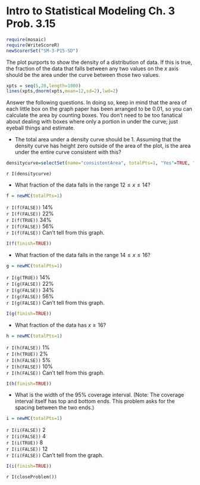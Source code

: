 Intro to Statistical Modeling Ch. 3 Prob. 3.15
========================================================
```{r include=FALSE}
require(mosaic)
require(WriteScoreR)
newScorerSet("SM-3-P15-SD")
```

The plot purports to show the density of a distribution of data.  If this is
true, the fraction of the data that falls between any two values on
the $x$ axis should be the area under the curve between those two
values.

```{r plot1, fig.width=4, fig.height=4, echo=FALSE, dev="svg", out.width="70%"}
xpts = seq(5,20,length=1000)
lines(xpts,dnorm(xpts,mean=12,sd=2),lwd=2)
```



Answer the following questions. In doing so, keep in mind that the area of each
little box on the graph paper has been arranged to be $0.01$, so you
can calculate the area by counting boxes.  You don't need to be too
fanatical about dealing with boxes where only a portion in under the
curve; just eyeball things and estimate.

* The total area under a density curve should be 1.
  Assuming that the density curve has height zero outside of the area
  of the plot, is the area under the entire curve consistent with
  this?
```{r include=FALSE}
densitycurve=selectSet(name="consistentArea", totalPts=1, "Yes"=TRUE, "No"=FALSE)
```

 `r I(densitycurve)`

* What fraction of the data falls in the range $12 \leq x \leq
  14$?
```{r include=FALSE}
f = newMC(totalPts=1)
```

 `r I(f(FALSE))` 14%     
 `r I(f(FALSE))` 22%      
 `r I(f(TRUE))` 34%      
 `r I(f(FALSE))` 56%     
 `r I(f(FALSE))` Can't tell from this graph.     

```{r include=FALSE, results="hide"}
I(f(finish=TRUE))
```


* What fraction of the data falls in the range $14 \leq x \leq
  16$?
```{r include=FALSE}
g = newMC(totalPts=1)
```

 `r I(g(TRUE))` 14%     
 `r I(g(FALSE))` 22%     
 `r I(g(FALSE))` 34%     
 `r I(g(FALSE))` 56%     
 `r I(g(FALSE))` Can't tell from this graph.

```{r include=FALSE, results="hide"}
I(g(finish=TRUE))
```

* What fraction of the data has $x \geq 16$?

```{r include=FALSE}
h = newMC(totalPts=1)
```

 `r I(h(FALSE))` 1%     
 `r I(h(TRUE))` 2%     
 `r I(h(FALSE))` 5%     
 `r I(h(FALSE))` 10%     
 `r I(h(FALSE))` Can't tell from this graph.     
 
```{r include=FALSE, results="hide"}
I(h(finish=TRUE))
```

* What is the width of the 95% coverage interval.  (Note: The
  coverage interval itself has top and bottom ends.  This problem asks
  for the spacing between the two ends.)
  
```{r include=FALSE}
i = newMC(totalPts=1)
```

 `r I(i(FALSE))` 2     
 `r I(i(FALSE))` 4     
 `r I(i(TRUE))` 8      
 `r I(i(FALSE))` 12     
 `r I(i(FALSE))` Can't tell from the graph.

```{r include=FALSE, results="hide"}
I(i(finish=TRUE))
```

`r I(closeProblem())`

